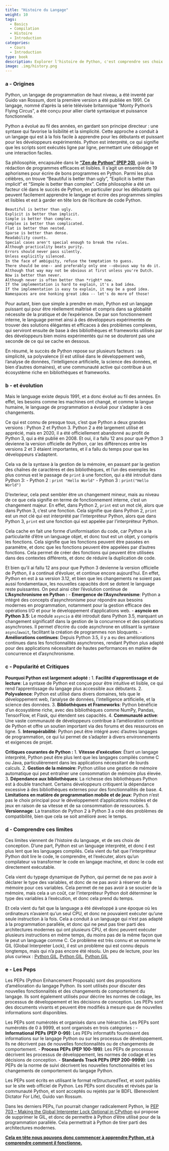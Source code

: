 ```yaml
---
title: "Histoire du Langage"
weight: 10
tags:
  - Basics
  - Compilation
  - Histoire
  - Introduction
categories:
  - Cours
  - Introduction
type: book
description: Explorer l'histoire de Python, c'est comprendre ses choix de conception, son évolution et sa place actuelle dans le monde de la programmation. Ce chapitre se concentre sur les origines de Python, son développement au fil des ans, les raisons de sa popularité, ses critiques, et les défis futurs. Il offre un aperçu complet de Python, de sa première version à la version actuelle, en mettant en lumière les évolutions majeures et les choix qui ont façonné ce langage.
image: .img/history.png
---
```



### a - Origines 
Python, un langage de programmation de haut niveau, a été inventé par Guido van Rossum, dont la première version a été publiée en 1991. Ce langage, nommé d'après la série télévisée britannique "Monty Python's Flying Circus", a été conçu pour allier clarté syntaxique et puissance fonctionnelle.

Python a évolué au fil des années, en gardant son principe directeur : une syntaxe qui favorise la lisibilité et la simplicité. Cette approche a conduit à un langage qui est à la fois facile à apprendre pour les débutants et puissant pour les développeurs expérimentés. Python est interprété, ce qui signifie que les scripts sont exécutés ligne par ligne, permettant une débogage et une interaction faciles.

Sa philosophie, encapsulée dans le [**"Zen de Python" (PEP 20)**](https://peps.python.org/pep-0020/), guide la rédaction de programmes efficaces et lisibles. Il s'agit un ensemble de 19 aphorismes pour écrire de bons programmes en Python. Parmi les plus célèbres, on trouve "Beautiful is better than ugly", "Explicit is better than implicit" et "Simple is better than complex".
Cette philosophie a été un facteur clé dans le succès de Python, en particulier pour les débutants qui peuvent facilement apprendre le langage et écrire des programmes simples et lisibles et est à garder en tête lors de l'écriture de code Python. 

```latex
Beautiful is better than ugly.
Explicit is better than implicit.
Simple is better than complex.
Complex is better than complicated.
Flat is better than nested.
Sparse is better than dense.
Readability counts.
Special cases aren't special enough to break the rules.
Although practicality beats purity.
Errors should never pass silently.
Unless explicitly silenced.
In the face of ambiguity, refuse the temptation to guess.
There should be one-- and preferably only one --obvious way to do it.
Although that way may not be obvious at first unless you're Dutch.
Now is better than never.
Although never is often better than *right* now.
If the implementation is hard to explain, it's a bad idea.
If the implementation is easy to explain, it may be a good idea.
Namespaces are one honking great idea -- let's do more of those!
```

Pour autant, bien que simple à prendre en main, Python est un langage puissant qui pour être réellement maîtrisé et compris dans sa globalité nécessite de la pratique et de l'expérience. De par son fonctionnement interne, le language permet ainsi à des développeurs expérimentés de trouver des solutions élégantes et efficaces à des problèmes complexes, qui serviront ensuite de base à des bibliothèques et frameworks utilisés par des développeurs bien moins expérimentés qui ne se douteront pas une seconde de ce qui se cache en dessous.

En résumé, le succès de Python repose sur plusieurs facteurs : sa simplicité, sa polyvalence (il est utilisé dans le développement web, l'analyse de données, l'intelligence artificielle, la science des données, et bien d'autres domaines), et une communauté active qui contribue à un écosystème riche en bibliothèques et frameworks.

### b - et évolution

Mais le language existe depuis 1991, et a donc évolué au fil des années. En effet, les besoins comme les machines ont changé, et comme la langue humaine, le language de programmation a évolué pour s'adapter à ces changements. 

Ce qui est connu de presque tous, c'est que Python a deux grandes versions : Python 2 et Python 3. Python 2 a été largement utilisé et apprécié, mais en 2020, il a été officiellement abandonné au profit de Python 3, qui a été publié en 2008. Et oui, il a fallu 12 ans pour que Python 3 devienne la version officielle de Python, car les différences entre les versions 2 et 3 étaient importantes, et il a fallu du temps pour que les développeurs s'adaptent. 

Cela va de la syntaxe à la gestion de la mémoire, en passant par la gestion des chaînes de caractères et des bibliothèques, et l'un des exemples les plus connus est le passage de `print` à une fonction, qui a été introduit dans Python 3:
 - Python 2 : `print "Hello World"`
 - Python 3 : `print("Hello World")`

D'exterieur, cela peut sembler être un changement mineur, mais au niveau de ce que cela signifie en terme de fonctionnement interne, c'est un changement majeur. En effet, dans Python 2, `print` est un mot clé, alors que dans Python 3, c'est une fonction. Cela signifie que dans Python 2, `print` est un mot clé qui est interprété par l'interpréteur Python, alors que dans Python 3, `print` est une fonction qui est appelée par l'interpréteur Python.

Cela cache en fait une forme d'uniformisation du code, car Python a la particularité d'être un language objet, et donc tout est un objet, y compris les fonctions. Cela signifie que les fonctions peuvent être passées en paramètre, et donc que les fonctions peuvent être appelées par d'autres fonctions. Cela permet de créer des fonctions qui peuvent être utilisées dans des contextes différents, et donc de réduire la duplication de code. 

Et bien qu'il ai fallu 12 ans pour que Python 3 devienne la version officielle de Python, il a continué d'évoluer, et continue encore aujourd'hui. En effet, Python en est à sa version 3.12, et bien que les changements ne soient pas aussi fondamentaux, les nouvelles capacités dont se dotent le language reste puissantes. On peut ainsi citer l'évolution continue de **L'Asynchronisme en Python :**
- **Emergence de l'Asynchronisme**: Python a intégré des concepts d'asynchronisme pour répondre aux besoins modernes en programmation, notamment pour la gestion efficace des opérations I/O et pour le développement d'applications web.
- **asyncio en Python 3.5**: Le module `asyncio` a été introduit dans Python 3.5, marquant un changement significatif dans la gestion de la concurrence et des opérations asynchrones. Il permet d'écrire du code asynchrone en utilisant la syntaxe `async`/`await`, facilitant la création de programmes non bloquants.
- **Améliorations continues**: Depuis Python 3.5, il y a eu des améliorations continues dans les fonctionnalités asynchrones, rendant Python plus adapté pour des applications nécessitant de hautes performances en matière de concurrence et d'asynchronisme.

### c - Popularité et Critiques

**Pourquoi Python est largement adopté :**
1. **Facilité d'apprentissage et de lecture**: La syntaxe de Python est conçue pour être intuitive et lisible, ce qui rend l'apprentissage du langage plus accessible aux débutants.
2. **Polyvalence**: Python est utilisé dans divers domaines, tels que le développement web, l'analyse de données, l'intelligence artificielle, et la science des données.
3. **Bibliothèques et Frameworks**: Python bénéficie d'un écosystème riche, avec des bibliothèques comme NumPy, Pandas, TensorFlow, et Flask, qui étendent ses capacités.
4. **Communauté active**: Une vaste communauté de développeurs contribue à l'amélioration continue de Python et offre un soutien important via des forums et des ressources en ligne.
5. **Interopérabilité**: Python peut être intégré avec d'autres langages de programmation, ce qui lui permet de s'adapter à divers environnements et exigences de projet.

**Critiques courantes de Python :**
1. **Vitesse d'exécution**: Étant un langage interprété, Python peut être plus lent que les langages compilés comme C ou Java, particulièrement dans les applications nécessitant de lourds calculs.
2. **Gestion de la mémoire**: Python utilise une gestion de mémoire automatique qui peut entraîner une consommation de mémoire plus élevée.
3. **Dépendance aux bibliothèques**: La richesse des bibliothèques Python est à double tranchant. Certains développeurs critiquent la dépendance excessive à des bibliothèques externes pour des fonctionnalités de base.
4. **Limitations en matière de programmation mobile et de jeux**: Python n'est pas le choix principal pour le développement d'applications mobiles et de jeux en raison de sa vitesse et de sa consommation de ressources.
5. **Versionnage**: La transition de Python 2 à Python 3 a créé des problèmes de compatibilité, bien que cela se soit amélioré avec le temps. 


### d - Comprendre ces limites


Ces limites viennent de l'histoire du language, et de ses choix de conception. D'une part, Python est un language interprété, et donc il est plus lent que les languages compilés. Cela vient du fait que l'interpréteur Python doit lire le code, le comprendre, et l'exécuter, alors qu'un compilateur va transformer le code en langage machine, et donc le code est directement exécutable. 

Cela vient du typage dynamique de Python, qui permet de ne pas avoir à déclarer le type des variables, et donc de ne pas avoir à réserver de la mémoire pour ces variables. Cela permet de ne pas avoir à se soucier de la mémoire, mais cela a un coût, car l'interpréteur Python doit déterminer le type des variables à l'exécution, et donc cela prend du temps.

Et cela vient du fait que la language a été développé à une époque où les ordinateurs n'avaient qu'un seul CPU, et donc ne pouvaient exécuter qu'une seule instruction à la fois. Cela a conduit à un language qui n'est pas adapté à la programmation parallèle, et donc qui ne peut pas tirer parti des architectures modernes qui ont plusieurs CPU, et donc peuvent exécuter plusieurs instructions en même temps, du moins pas de la même façon que le peut un language comme C. Ce problème est très connu et se nomme le GIL (Global Interpreter Lock), il est un problème qui est connu depuis longtemps, mais qui n'a pas encore été résolu. Un peu de lecture, pour les plus curieux : [Python GIL](https://realpython.com/python-gil/), [Python GIL](https://wiki.python.org/moin/GlobalInterpreterLock), [Python GIL](https://github.com/zpoint/CPython-Internals/blob/master/Interpreter/gil/gil.md)

### e - Les Peps

Les PEPs (Python Enhancement Proposals) sont des propositions d'amélioration du langage Python. Ils sont utilisés pour discuter des nouvelles fonctionnalités et des changements de comportement du langage. Ils sont également utilisés pour décrire les normes de codage, les processus de développement et les décisions de conception. Les PEPs sont des documents vivants et peuvent être modifiés à mesure que de nouvelles informations sont disponibles.

Les PEPs sont numérotés et organisés dans une hiérarchie. Les PEPs sont numérotés de 0 à 9999, et sont organisés en trois catégories :
- **Informational PEPs (PEP 0-99)**: Les PEPs informatifs fournissent des informations sur le langage Python ou sur les processus de développement. Ils ne décrivent pas de nouvelles fonctionnalités ou de changements de comportement.
- **Process PEPs (PEP 100-199)**: Les PEPs de processus décrivent les processus de développement, les normes de codage et les décisions de conception.
- **Standards Track PEPs (PEP 200-9999)**: Les PEPs de la norme de suivi décrivent les nouvelles fonctionnalités et les changements de comportement du langage Python.
  
Les PEPs sont écrits en utilisant le format reStructuredText, et sont publiés sur le site web officiel de Python. Les PEPs sont discutés et révisés par la communauté Python, et sont acceptés ou rejetés par le BDFL (Benevolent Dictator For Life), Guido van Rossum.

Dans les derniers PEPs, l'un pourrait changer radicalement Python, le [PEP 703 – Making the Global Interpreter Lock Optional in CPython](https://peps.python.org/pep-0703/) qui propose de supprimer le GIL, et donc de permettre à Python d'être utilisé pour de la programmation parallèle. Cela permettrait à Python de tirer parti des architectures modernes.

[**Cela en tête nous pouvons donc commencer à apprendre Python, et à comprendre comment il fonctionne.**](2-Python_Execution.qmd)